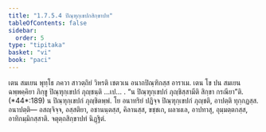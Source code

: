 ```yaml
---
title: "1.7.5.4 ปิณฺฑุกฺเขปกสิกฺขาปท"
tableOfContents: false
sidebar:
  order: 5
type: "tipitaka"
basket: "vi"
book: "paci"
---
```



<DynamicBreadcrumb />

<Division number="620" book="paci">

<Paragraph number="1904" book="paci">
เตน สมเยน พุทฺโธ ภควา สาวตฺถิยํ วิหรติ เชตวเน อนาถปิณฺฑิกสฺส อาราเม. เตน โข ปน สมเยน ฉพฺพคฺคิยา ภิกฺขู ปิณฺฑุกฺเขปกํ ภุญฺชนฺติ …เป… .
</Paragraph>

<Paragraph number="1905" book="paci">
<Emphasis>“น ปิณฺฑุกฺเขปกํ ภุญฺชิสฺสามีติ สิกฺขา กรณียา”</Emphasis>ติ. (*44*:<Emphasis>189</Emphasis>)
</Paragraph>

<Paragraph number="1906" book="paci">
น ปิณฺฑุกฺเขปกํ ภุญฺชิตพฺพํ. โย อนาทริยํ ปฏิจฺจ ปิณฺฑุกฺเขปกํ ภุญฺชติ, อาปตฺติ ทุกฺกฏสฺส.
</Paragraph>

<Paragraph number="1907" book="paci">
อนาปตฺติ— อสญฺจิจฺจ, อสฺสติยา, อชานนฺตสฺส, คิลานสฺส, ขชฺชเก, ผลาผเล, อาปทาสุ, อุมฺมตฺตกสฺส, อาทิกมฺมิกสฺสาติ.

</Paragraph>
</Division>

<Paragraph number="1908" type="center" book="paci">
จตุตฺถสิกฺขาปทํ นิฏฺฐิตํ.
</Paragraph>
